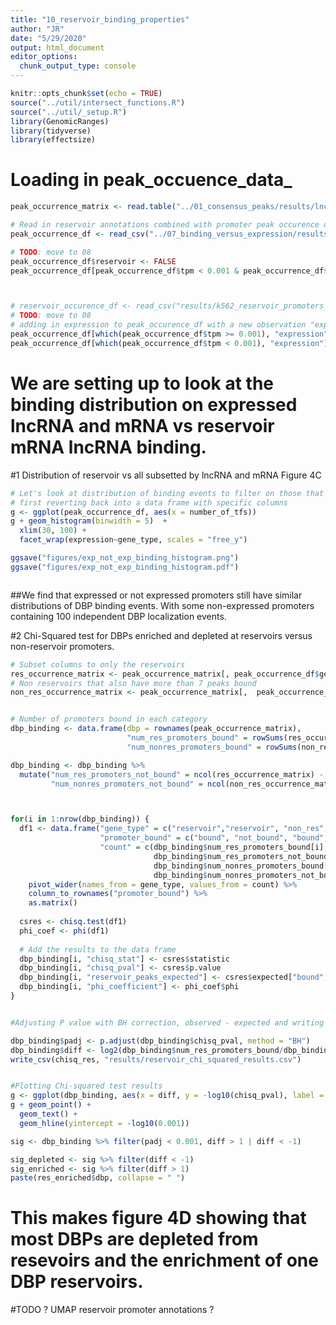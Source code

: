 ```yaml
---
title: "10_reservoir_binding_properties"
author: "JR"
date: "5/29/2020"
output: html_document
editor_options: 
  chunk_output_type: console
---
```


```r
knitr::opts_chunk$set(echo = TRUE)
source("../util/intersect_functions.R")
source("../util/_setup.R")
library(GenomicRanges)
library(tidyverse)
library(effectsize)
```




# Loading in peak_occuence_data_

```r

peak_occurrence_matrix <- read.table("../01_consensus_peaks/results/lncrna_mrna_promoter_peak_occurence_matrix.tsv")

# Read in reservoir annotations combined with promoter peak occurence df. 
peak_occurrence_df <- read_csv("../07_binding_versus_expression/results/peak_tpm_occurence_df.csv")

# TODO: move to 08
peak_occurrence_df$reservoir <- FALSE
peak_occurrence_df[peak_occurrence_df$tpm < 0.001 & peak_occurrence_df$number_of_tfs > 7, "reservoir"] <- TRUE



# reservoir_occurence_df <- read_csv("results/k562_reservoir_promoters_info.csv")
# TODO: move to 08
# adding in expression to peak_occurence_df with a new observation "expressed" off < 0.001 TPM and on > 0.001 TPM.
peak_occurrence_df[which(peak_occurrence_df$tpm >= 0.001), "expression"] <- "expressed"
peak_occurrence_df[which(peak_occurrence_df$tpm < 0.001), "expression"] <- "off"

```


# We are setting up to look at the binding distribution on expressed lncRNA and mRNA vs reservoir mRNA lncRNA binding. 
#1 Distribution of reservoir vs all subsetted by lncRNA and mRNA
Figure 4C
```r
# Let's look at distribution of binding events to filter on those that have more than typical numbers of DBPs bound to promoter.
# first reverting back into a data frame with specific columns 
g <- ggplot(peak_occurrence_df, aes(x = number_of_tfs))
g + geom_histogram(binwidth = 5)  + 
  xlim(30, 100) +
  facet_wrap(expression~gene_type, scales = "free_y")

ggsave("figures/exp_not_exp_binding_histogram.png")
ggsave("figures/exp_not_exp_binding_histogram.pdf")



```
##We find that expressed or not expressed promoters still have similar distributions of DBP binding events. With some non-expressed promoters containing 100 independent DBP localization events. 


#2 Chi-Squared test for DBPs enriched and depleted at reservoirs versus non-reservoir promoters.
```r
# Subset columns to only the reservoirs
res_occurrence_matrix <- peak_occurrence_matrix[, peak_occurrence_df$gene_id[peak_occurrence_df$reservoir == T]]
# Non reservoirs that also have more than 7 peaks bound
non_res_occurrence_matrix <- peak_occurrence_matrix[,  peak_occurrence_df$gene_id[peak_occurrence_df$reservoir == F & peak_occurrence_df$number_of_tfs > 7]]


# Number of promoters bound in each category
dbp_binding <- data.frame(dbp = rownames(peak_occurrence_matrix),
                          "num_res_promoters_bound" = rowSums(res_occurrence_matrix),
                          "num_nonres_promoters_bound" = rowSums(non_res_occurrence_matrix))

dbp_binding <- dbp_binding %>%
  mutate("num_res_promoters_not_bound" = ncol(res_occurrence_matrix) - num_res_promoters_bound,
         "num_nonres_promoters_not_bound" = ncol(non_res_occurrence_matrix) - num_nonres_promoters_bound)



for(i in 1:nrow(dbp_binding)) {
  df1 <- data.frame("gene_type" = c("reservoir","reservoir", "non_res", "non_res"),
                    "promoter_bound" = c("bound", "not_bound", "bound", "not_bound"),
                    "count" = c(dbp_binding$num_res_promoters_bound[i],
                                dbp_binding$num_res_promoters_not_bound[i],
                                dbp_binding$num_nonres_promoters_bound[i],
                                dbp_binding$num_nonres_promoters_not_bound[i])) %>%
    pivot_wider(names_from = gene_type, values_from = count) %>%
    column_to_rownames("promoter_bound") %>%
    as.matrix()
  
  csres <- chisq.test(df1)
  phi_coef <- phi(df1)
  
  # Add the results to the data frame
  dbp_binding[i, "chisq_stat"] <- csres$statistic
  dbp_binding[i, "chisq_pval"] <- csres$p.value
  dbp_binding[i, "reservoir_peaks_expected"] <- csres$expected["bound", "reservoir"]
  dbp_binding[i, "phi_coefficient"] <- phi_coef$phi
}


#Adjusting P value with BH correction, observed - expected and writing this to a .csv file

dbp_binding$padj <- p.adjust(dbp_binding$chisq_pval, method = "BH")
dbp_binding$diff <- log2(dbp_binding$num_res_promoters_bound/dbp_binding$reservoir_peaks_expected)
write_csv(chisq_res, "results/reservoir_chi_squared_results.csv")


#Plotting Chi-squared test results 
g <- ggplot(dbp_binding, aes(x = diff, y = -log10(chisq_pval), label = dbp))
g + geom_point() +
  geom_text() +
  geom_hline(yintercept = -log10(0.001))

sig <- dbp_binding %>% filter(padj < 0.001, diff > 1 | diff < -1)

sig_depleted <- sig %>% filter(diff < -1)
sig_enriched <- sig %>% filter(diff > 1)
paste(res_enriched$dbp, collapse = " ")

```
# This makes figure 4D showing that most DBPs are depleted from resevoirs and the enrichment of one DBP reservoirs.




#TODO ? UMAP reservoir promoter annotations ?






